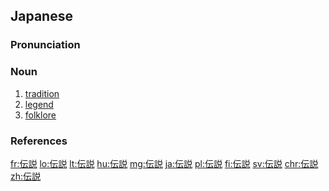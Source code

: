 ==Japanese==
{{ja-kanjitab|でん|せつ|yomi=o}}
===Pronunciation===
{{ja-pron|でんせつ|acc=h|acc_ref=NHK|y=o}}
===Noun===
{{ja-noun|でん.せつ|kyu=傳說|head=[[伝]][[説]]}}

# [[tradition]]
# [[legend]]
# [[folklore]]
===References===
<references/>

[[fr:伝説]]
[[lo:伝説]]
[[lt:伝説]]
[[hu:伝説]]
[[mg:伝説]]
[[ja:伝説]]
[[pl:伝説]]
[[fi:伝説]]
[[sv:伝説]]
[[chr:伝説]]
[[zh:伝説]]